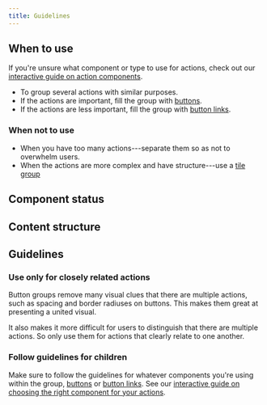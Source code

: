 ```yaml
---
title: Guidelines
---
```


<ReactExample />

## When to use

If you're unsure what component or type to use for actions, check out our [interactive guide on action components](/guides/using-button-type-components/).

- To group several actions with similar purposes.
- If the actions are important, fill the group with [buttons](/components/button/).
- If the actions are less important, fill the group with [button links](/components/buttonlink/).

### When not to use

- When you have too many actions---separate them so as not to overwhelm users.
- When the actions are more complex and have structure---use a [tile group](/components/structure/tilegroup/)

## Component status

<ComponentStatus component="buttongroup" />

## Content structure

<FigmaFile
  file="4QJZqvBvRrLu6t9mwObCkA"
  node="289%3A14"
  alt="Related actions: all actions within the group are visually connected; buttons: includes more important actions; ButtonLinks: includes less important actions."
/>

## Guidelines               

### Use only for closely related actions 

Button groups remove many visual clues that there are multiple actions,
such as spacing and border radiuses on buttons.
This makes them great at presenting a united visual.

It also makes it more difficult for users to distinguish that there are multiple actions.
So only use them for actions that clearly relate to one another.

### Follow guidelines for children

Make sure to follow the guidelines for whatever components you're using within the group,
[buttons](/components/button/) or [button links](/components/buttonlink/).
See our [interactive guide on choosing the right component for your actions](/guides/using-button-type-components/).
